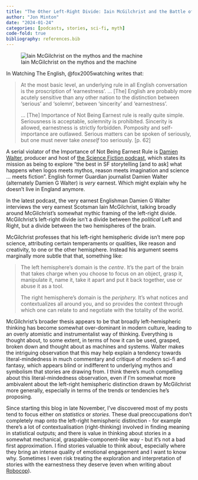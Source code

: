 ```yaml
---
title: "The Other Left-Right Divide: Iain McGilchrist and the Battle of the Hemispheres"
author: "Jon Minton"
date: "2024-01-24"
categories: [podcasts, stories, sci-fi, myth]
code-fold: true
bibliography: references.bib
---
```


![Iain McGilchrist on the mythos and the machine](https://damiengwalter.files.wordpress.com/2024/01/int-thumbs-instagram-post-1.png)

In Watching The English, @fox2005watching writes that:

> At the most basic level, an underlying rule in all English conversation is the proscription of 'earnestness'. ... \[The\] English are probably more acutely sensitive than any other nation to the distinction between 'serious' and 'solemn', between 'sincerity' and 'earnestness'.
>
> ... \[The\] Importance of Not Being Earnest rule is really quite simple. Seriousness is acceptable, solemnity is prohibited. Sincerity is allowed, earnestness is strictly forbidden. Pomposity and self-importance are outlawed. Serious matters can be spoken of seriously, but one must never take *oneself* too seriously. \[p. 62\]

A serial violator of the Importance of Not Being Earnest Rule is [Damien Walter](https://damiengwalter.com/), producer and host of [the Science Fiction podcast](https://damiengwalter.com/podcast/), which states its mission as being to explore "the best in SF storytelling \[and to ask\] what happens when logos meets mythos, reason meets imagination and science ... meets fiction". English former Guardian journalist Damien Walter (alternately Damien G Walter) is *very* earnest. Which might explain why he doesn't live in England anymore.

In the latest podcast, the very earnest Englishman Damien G Walter interviews the very earnest Scotsman Iain McGilchrist, talking broadly around McGilchrist's somewhat mythic framing of the left-right divide. McGilchrist's left-right divide isn't a divide between the *political* Left and Right, but a divide between the two hemispheres of the brain.

McGilchrist professes that his left-right hemispheric divide isn't mere pop science, attributing certain temperaments or qualities, like reason and creativity, to one or the other hemisphere. Instead his argument seems marginally more subtle that that, something like:

> The left hemisphere's domain is the *centre*. It's the part of the brain that takes charge when you choose to focus on an object, grasp it, manipulate it, name it, take it apart and put it back together, use or abuse it as a tool.
>
> The right hemisphere's domain is the *periphery.* It's what notices and contextualizes all around you, and so provides the context through which one can relate to and negotiate with the totality of the world.

McGilchrist's broader thesis appears to be that broadly left-hemispheric thinking has become somewhat over-dominant in modern culture, leading to an overly atomistic and instrumentalist way of thinking. Everything is thought about, to some extent, in terms of how it can be used, grasped, broken down and thought about as machines and systems. Walter makes the intriguing observation that this may help explain a tendency towards literal-mindedness in much commentary and critique of modern sci-fi and fantasy, which appears blind or indifferent to underlying mythos and symbolism that stories are drawing from. I think there's much compelling about this literal-mindedness observation, even if I'm somewhat more ambivalent about the left-right hemispheric distinction drawn by McGilchrist more generally, especially in terms of the trends or tendencies he's proposing.

Since starting this blog in late November, I've discovered most of my posts tend to focus either on *statistics* or *stories*. These dual preoccupations don't completely map onto the left-right hemispheric distinction - for example there's a lot of contextualisation (right-thinking) involved in finding meaning in statistical outputs; and there is value in thinking about stories in a somewhat mechanical, graspable-component-like way - but it's not a bad first approximation. I find stories valuable to think about, especially where they bring an intense quality of emotional engagement and I want to know why. Sometimes I even risk treating the exploration and interpretation of stories with the earnestness they deserve (even when writing about [Robocop](../robocop-is-wonderfully-childish/index.qmd)).
